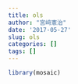 ```yaml
---
title: ols
author: "宮﨑憲治"
date: '2017-05-27'
slug: ols
categories: []
tags: []
---
```

```r
library(mosaic)
```

